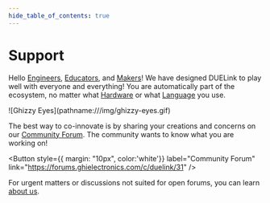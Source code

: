 ```yaml
---
hide_table_of_contents: true
---
```


# Support


Hello [Engineers](./engineers), [Educators](./educators), and [Makers](./makers)! We have designed DUELink to play well with everyone and everything! You are automatically part of the ecosystem, no matter what [Hardware](./hw/intro) or what [Language](./language/intro) you use.


<div style={{display: 'block',  justifyContent: 'center', alignItems: 'center', textAlign: 'center'}}>
![Ghizzy Eyes](pathname:///img/ghizzy-eyes.gif)
</div>

The best way to co-innovate is by sharing your creations and concerns on our [Community Forum](https://forums.ghielectronics.com/c/duelink/31). The community wants to know what you are working on!

<div style={{display: 'block',  justifyContent: 'center', alignItems: 'center', textAlign: 'center'}}>

<Button
  style={{ margin: "10px", color:'white'}}
  label="Community Forum"
  link="https://forums.ghielectronics.com/c/duelink/31"
/>
</div>

For urgent matters or discussions not suited for open forums, you can learn [about us](/about).

